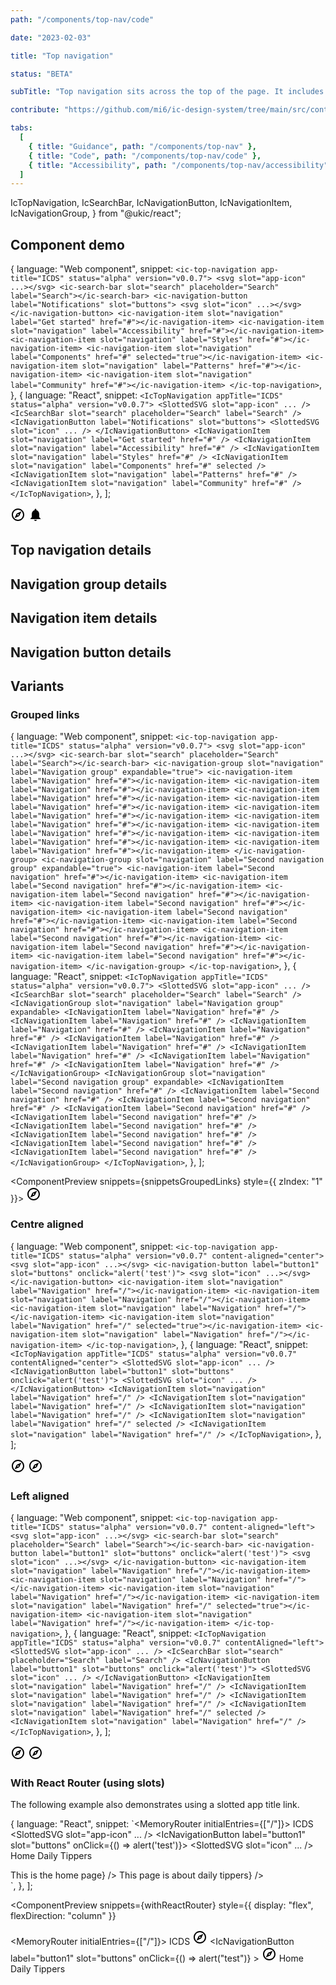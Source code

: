 ```yaml
---
path: "/components/top-nav/code"

date: "2023-02-03"

title: "Top navigation"

status: "BETA"

subTitle: "Top navigation sits across the top of the page. It includes the app name, search bar, main navigation and secondary links."

contribute: "https://github.com/mi6/ic-design-system/tree/main/src/content/structured/components/top-navigation"

tabs:
  [
    { title: "Guidance", path: "/components/top-nav" },
    { title: "Code", path: "/components/top-nav/code" },
    { title: "Accessibility", path: "/components/top-nav/accessibility" },
  ]
---
```


  IcTopNavigation,
  IcSearchBar,
  IcNavigationButton,
  IcNavigationItem,
  IcNavigationGroup,
} from "@ukic/react";


## Component demo

  {
    language: "Web component",
    snippet: `<ic-top-navigation app-title="ICDS" status="alpha" version="v0.0.7">
    <svg slot="app-icon" ...></svg>
  <ic-search-bar slot="search" placeholder="Search" label="Search"></ic-search-bar>
  <ic-navigation-button label="Notifications" slot="buttons">
    <svg slot="icon" ...></svg>
  </ic-navigation-button>
  <ic-navigation-item slot="navigation" label="Get started" href="#"></ic-navigation-item>
  <ic-navigation-item slot="navigation" label="Accessibility" href="#"></ic-navigation-item>
  <ic-navigation-item slot="navigation" label="Styles" href="#"></ic-navigation-item>
  <ic-navigation-item slot="navigation" label="Components" href="#" selected="true"></ic-navigation-item>
  <ic-navigation-item slot="navigation" label="Patterns" href="#"></ic-navigation-item>
  <ic-navigation-item slot="navigation" label="Community" href="#"></ic-navigation-item>
</ic-top-navigation>`,
  },
  {
    language: "React",
    snippet: `<IcTopNavigation appTitle="ICDS" status="alpha" version="v0.0.7">
    <SlottedSVG slot="app-icon" ... />
  <IcSearchBar slot="search" placeholder="Search" label="Search" />
  <IcNavigationButton label="Notifications" slot="buttons">
    <SlottedSVG slot="icon" ... />
  </IcNavigationButton>
  <IcNavigationItem slot="navigation" label="Get started" href="#" />
  <IcNavigationItem slot="navigation" label="Accessibility" href="#" />
  <IcNavigationItem slot="navigation" label="Styles" href="#" />
  <IcNavigationItem slot="navigation" label="Components" href="#" selected />
  <IcNavigationItem slot="navigation" label="Patterns" href="#" />
  <IcNavigationItem slot="navigation" label="Community" href="#" />
</IcTopNavigation>`,
  },
];

<ComponentPreview snippets={snippetsDefault}>
  <IcTopNavigation appTitle="ICDS" status="alpha" version="v0.0.7">
    <svg
      slot="app-icon"
      xmlns="http://www.w3.org/2000/svg"
      height="24px"
      viewBox="0 0 24 24"
      width="24px"
      fill="#000000"
    >
    <path d="M0 0h24v24H0V0z" fill="none" />
    <path d="M12 2C6.48 2 2 6.48 2 12s4.48 10 10 10 10-4.48 10-10S17.52 2 12 2zm0 18c-4.41 0-8-3.59-8-8s3.59-8 8-8 8 3.59 8 8-3.59 8-8 8zm-5.5-2.5l7.51-3.49L17.5 6.5 9.99 9.99 6.5 17.5zm5.5-6.6c.61 0 1.1.49 1.1 1.1s-.49 1.1-1.1 1.1-1.1-.49-1.1-1.1.49-1.1 1.1-1.1z" />
  </svg>
  <IcSearchBar slot="search" placeholder="Search" label="Search" />
  <IcNavigationButton label="Notifications" slot="buttons">
    <svg
      slot="icon"
      xmlns="http://www.w3.org/2000/svg"
      height="24px"
      viewBox="0 0 24 24"
      width="24px"
      fill="#000000"
    >
      <path d="M12 22c1.1 0 2-.9 2-2h-4c0 1.1.89 2 2 2zm6-6v-5c0-3.07-1.64-5.64-4.5-6.32V4c0-.83-.67-1.5-1.5-1.5s-1.5.67-1.5 1.5v.68C7.63 5.36 6 7.92 6 11v5l-2 2v1h16v-1l-2-2z" />
    </svg>
  </IcNavigationButton>
  <IcNavigationItem slot="navigation" label="Get started" href="#" />
  <IcNavigationItem slot="navigation" label="Accessibility" href="#" />
  <IcNavigationItem slot="navigation" label="Styles" href="#" />
  <IcNavigationItem
    slot="navigation"
    label="Components"
    href="#"
    selected="true"
  />
  <IcNavigationItem slot="navigation" label="Patterns" href="#" />
  <IcNavigationItem slot="navigation" label="Community" href="#" />
</IcTopNavigation>
</ComponentPreview>

## Top navigation details

<ComponentDetails component="ic-top-navigation" />

## Navigation group details

<ComponentDetails component="ic-navigation-group" />

## Navigation item details

<ComponentDetails component="ic-navigation-item" />

## Navigation button details

<ComponentDetails component="ic-navigation-button" />

## Variants

### Grouped links

  {
    language: "Web component",
    snippet: `<ic-top-navigation app-title="ICDS" status="alpha" version="v0.0.7">
  <svg slot="app-icon" ...></svg>
  <ic-search-bar slot="search" placeholder="Search" label="Search"></ic-search-bar>
  <ic-navigation-group slot="navigation" label="Navigation group" expandable="true">
      <ic-navigation-item label="Navigation" href="#"></ic-navigation-item>
      <ic-navigation-item label="Navigation" href="#"></ic-navigation-item>
      <ic-navigation-item label="Navigation" href="#"></ic-navigation-item>
      <ic-navigation-item label="Navigation" href="#"></ic-navigation-item>
      <ic-navigation-item label="Navigation" href="#"></ic-navigation-item>
      <ic-navigation-item label="Navigation" href="#"></ic-navigation-item>
      <ic-navigation-item label="Navigation" href="#"></ic-navigation-item>
      <ic-navigation-item label="Navigation" href="#"></ic-navigation-item>
      <ic-navigation-item label="Navigation" href="#"></ic-navigation-item>
    </ic-navigation-group>
    <ic-navigation-group slot="navigation" label="Second navigation group" expandable="true">
      <ic-navigation-item label="Second navigation" href="#"></ic-navigation-item>
      <ic-navigation-item label="Second navigation" href="#"></ic-navigation-item>
      <ic-navigation-item label="Second navigation" href="#"></ic-navigation-item>
      <ic-navigation-item label="Second navigation" href="#"></ic-navigation-item>
      <ic-navigation-item label="Second navigation" href="#"></ic-navigation-item>
      <ic-navigation-item label="Second navigation" href="#"></ic-navigation-item>
      <ic-navigation-item label="Second navigation" href="#"></ic-navigation-item>
      <ic-navigation-item label="Second navigation" href="#"></ic-navigation-item>
      <ic-navigation-item label="Second navigation" href="#"></ic-navigation-item>
    </ic-navigation-group>
</ic-top-navigation>`,
  },
  {
    language: "React",
    snippet: `<IcTopNavigation appTitle="ICDS" status="alpha" version="v0.0.7">
  <SlottedSVG slot="app-icon" ... />
  <IcSearchBar slot="search" placeholder="Search" label="Search" />
  <IcNavigationGroup slot="navigation" label="Navigation group" expandable>
    <IcNavigationItem label="Navigation" href="#" />
    <IcNavigationItem label="Navigation" href="#" />
    <IcNavigationItem label="Navigation" href="#" />
    <IcNavigationItem label="Navigation" href="#" />
    <IcNavigationItem label="Navigation" href="#" />
    <IcNavigationItem label="Navigation" href="#" />
    <IcNavigationItem label="Navigation" href="#" />
    <IcNavigationItem label="Navigation" href="#" />
    <IcNavigationItem label="Navigation" href="#" />
  </IcNavigationGroup>
  <IcNavigationGroup slot="navigation" label="Second navigation group" expandable>
    <IcNavigationItem label="Second navigation" href="#" />
    <IcNavigationItem label="Second navigation" href="#" />
    <IcNavigationItem label="Second navigation" href="#" />
    <IcNavigationItem label="Second navigation" href="#" />
    <IcNavigationItem label="Second navigation" href="#" />
    <IcNavigationItem label="Second navigation" href="#" />
    <IcNavigationItem label="Second navigation" href="#" />
    <IcNavigationItem label="Second navigation" href="#" />
    <IcNavigationItem label="Second navigation" href="#" />
  </IcNavigationGroup>
</IcTopNavigation>`,
  },
];

<ComponentPreview snippets={snippetsGroupedLinks} style={{ zIndex: "1" }}>
  <IcTopNavigation appTitle="ICDS" status="alpha" version="v0.0.7">
    <svg
      slot="app-icon"
      xmlns="http://www.w3.org/2000/svg"
      height="24px"
      viewBox="0 0 24 24"
      width="24px"
      fill="#000000"
    >
      <path d="M0 0h24v24H0V0z" fill="none" />
      <path d="M12 2C6.48 2 2 6.48 2 12s4.48 10 10 10 10-4.48 10-10S17.52 2 12 2zm0 18c-4.41 0-8-3.59-8-8s3.59-8 8-8 8 3.59 8 8-3.59 8-8 8zm-5.5-2.5l7.51-3.49L17.5 6.5 9.99 9.99 6.5 17.5zm5.5-6.6c.61 0 1.1.49 1.1 1.1s-.49 1.1-1.1 1.1-1.1-.49-1.1-1.1.49-1.1 1.1-1.1z" />
    </svg>
    <IcSearchBar slot="search" placeholder="Search" label="Search" />
    <IcNavigationGroup
      slot="navigation"
      label="Navigation group"
      expandable="true"
    >
      <IcNavigationItem label="Navigation" href="#" />
      <IcNavigationItem label="Navigation" href="#" />
      <IcNavigationItem label="Navigation" href="#" />
      <IcNavigationItem label="Navigation" href="#" />
      <IcNavigationItem label="Navigation" href="#" />
      <IcNavigationItem label="Navigation" href="#" />
      <IcNavigationItem label="Navigation" href="#" />
      <IcNavigationItem label="Navigation" href="#" />
      <IcNavigationItem label="Navigation" href="#" />
    </IcNavigationGroup>
    <IcNavigationGroup
      slot="navigation"
      label="Second navigation group"
      expandable="true"
    >
      <IcNavigationItem label="Second navigation" href="#" />
      <IcNavigationItem label="Second navigation" href="#" />
      <IcNavigationItem label="Second navigation" href="#" />
      <IcNavigationItem label="Second navigation" href="#" />
      <IcNavigationItem label="Second navigation" href="#" />
      <IcNavigationItem label="Second navigation" href="#" />
      <IcNavigationItem label="Second navigation" href="#" />
      <IcNavigationItem label="Second navigation" href="#" />
      <IcNavigationItem label="Second navigation" href="#" />
    </IcNavigationGroup>
  </IcTopNavigation>
</ComponentPreview>

### Centre aligned

  {
    language: "Web component",
    snippet: `<ic-top-navigation app-title="ICDS" status="alpha" version="v0.0.7" content-aligned="center">
  <svg slot="app-icon" ...></svg>
  <ic-navigation-button label="button1" slot="buttons" onclick="alert('test')">
    <svg slot="icon" ...></svg>
  </ic-navigation-button>
  <ic-navigation-item slot="navigation" label="Navigation" href="/"></ic-navigation-item>
  <ic-navigation-item slot="navigation" label="Navigation" href="/"></ic-navigation-item>
  <ic-navigation-item slot="navigation" label="Navigation" href="/"></ic-navigation-item>
  <ic-navigation-item slot="navigation" label="Navigation" href="/" selected="true"></ic-navigation-item>
  <ic-navigation-item slot="navigation" label="Navigation" href="/"></ic-navigation-item>
</ic-top-navigation>`,
  },
  {
    language: "React",
    snippet: `<IcTopNavigation appTitle="ICDS" status="alpha" version="v0.0.7" contentAligned="center">
  <SlottedSVG slot="app-icon" ... />
  <IcNavigationButton label="button1" slot="buttons" onclick="alert('test')">
  <SlottedSVG slot="icon" ... />
  </IcNavigationButton>
  <IcNavigationItem slot="navigation" label="Navigation" href="/" />
  <IcNavigationItem slot="navigation" label="Navigation" href="/" />
  <IcNavigationItem slot="navigation" label="Navigation" href="/" />
  <IcNavigationItem slot="navigation" label="Navigation" href="/" selected />
  <IcNavigationItem slot="navigation" label="Navigation" href="/" />
</IcTopNavigation>`,
  },
];

<ComponentPreview snippets={snippetsCentreAligned}>
  <IcTopNavigation
    appTitle="ICDS"
    status="alpha"
    version="v0.0.7"
    contentAligned="center"
  >
    <svg
      slot="app-icon"
      xmlns="http://www.w3.org/2000/svg"
      height="24px"
      viewBox="0 0 24 24"
      width="24px"
      fill="#000000"
    >
      <path d="M0 0h24v24H0V0z" fill="none" />
      <path d="M12 2C6.48 2 2 6.48 2 12s4.48 10 10 10 10-4.48 10-10S17.52 2 12 2zm0 18c-4.41 0-8-3.59-8-8s3.59-8 8-8 8 3.59 8 8-3.59 8-8 8zm-5.5-2.5l7.51-3.49L17.5 6.5 9.99 9.99 6.5 17.5zm5.5-6.6c.61 0 1.1.49 1.1 1.1s-.49 1.1-1.1 1.1-1.1-.49-1.1-1.1.49-1.1 1.1-1.1z" />
    </svg>
    <IcNavigationButton label="button1" slot="buttons" onclick="alert('test')">
      <svg
        slot="icon"
        xmlns="http://www.w3.org/2000/svg"
        height="24px"
        viewBox="0 0 24 24"
        width="24px"
        fill="#000000"
      >
        <path d="M0 0h24v24H0V0z" fill="none" />
        <path d="M12 2C6.48 2 2 6.48 2 12s4.48 10 10 10 10-4.48 10-10S17.52 2 12 2zm0 18c-4.41 0-8-3.59-8-8s3.59-8 8-8 8 3.59 8 8-3.59 8-8 8zm-5.5-2.5l7.51-3.49L17.5 6.5 9.99 9.99 6.5 17.5zm5.5-6.6c.61 0 1.1.49 1.1 1.1s-.49 1.1-1.1 1.1-1.1-.49-1.1-1.1.49-1.1 1.1-1.1z" />
      </svg>
    </IcNavigationButton>
    <IcNavigationItem slot="navigation" label="Navigation" href="/" />
    <IcNavigationItem slot="navigation" label="Navigation" href="/" />
    <IcNavigationItem slot="navigation" label="Navigation" href="/" />
    <IcNavigationItem
      slot="navigation"
      label="Navigation"
      href="/"
      selected="true"
    />
    <IcNavigationItem slot="navigation" label="Navigation" href="/" />
  </IcTopNavigation>
</ComponentPreview>

### Left aligned

  {
    language: "Web component",
    snippet: `<ic-top-navigation app-title="ICDS" status="alpha" version="v0.0.7" content-aligned="left">
  <svg slot="app-icon" ...></svg>
  <ic-search-bar slot="search" placeholder="Search" label="Search"></ic-search-bar>
  <ic-navigation-button label="button1" slot="buttons" onclick="alert('test')">
  <svg slot="icon" ...></svg>
  </ic-navigation-button>
  <ic-navigation-item slot="navigation" label="Navigation" href="/"></ic-navigation-item>
  <ic-navigation-item slot="navigation" label="Navigation" href="/"></ic-navigation-item>
  <ic-navigation-item slot="navigation" label="Navigation" href="/"></ic-navigation-item>
  <ic-navigation-item slot="navigation" label="Navigation" href="/" selected="true"></ic-navigation-item>
  <ic-navigation-item slot="navigation" label="Navigation" href="/"></ic-navigation-item>
</ic-top-navigation>`,
  },
  {
    language: "React",
    snippet: `<IcTopNavigation appTitle="ICDS" status="alpha" version="v0.0.7" contentAligned="left">
  <SlottedSVG slot="app-icon" ... />
  <IcSearchBar slot="search" placeholder="Search" label="Search" />
  <IcNavigationButton label="button1" slot="buttons" onclick="alert('test')">
  <SlottedSVG slot="icon" ... />
  </IcNavigationButton>
  <IcNavigationItem slot="navigation" label="Navigation" href="/" />
  <IcNavigationItem slot="navigation" label="Navigation" href="/" />
  <IcNavigationItem slot="navigation" label="Navigation" href="/" />
  <IcNavigationItem slot="navigation" label="Navigation" href="/" selected />
  <IcNavigationItem slot="navigation" label="Navigation" href="/" />
</IcTopNavigation>`,
  },
];

<ComponentPreview snippets={snippetsLeftAligned}>
  <IcTopNavigation
    appTitle="ICDS"
    status="alpha"
    version="v0.0.7"
    contentAligned="left"
  >
    <svg
      slot="app-icon"
      xmlns="http://www.w3.org/2000/svg"
      height="24px"
      viewBox="0 0 24 24"
      width="24px"
      fill="#000000"
    >
      <path d="M0 0h24v24H0V0z" fill="none" />
      <path d="M12 2C6.48 2 2 6.48 2 12s4.48 10 10 10 10-4.48 10-10S17.52 2 12 2zm0 18c-4.41 0-8-3.59-8-8s3.59-8 8-8 8 3.59 8 8-3.59 8-8 8zm-5.5-2.5l7.51-3.49L17.5 6.5 9.99 9.99 6.5 17.5zm5.5-6.6c.61 0 1.1.49 1.1 1.1s-.49 1.1-1.1 1.1-1.1-.49-1.1-1.1.49-1.1 1.1-1.1z" />
    </svg>
    <IcSearchBar slot="search" placeholder="Search" label="Search" />
    <IcNavigationButton label="button1" slot="buttons" onclick="alert('test')">
      <svg
        slot="icon"
        xmlns="http://www.w3.org/2000/svg"
        height="24px"
        viewBox="0 0 24 24"
        width="24px"
        fill="#000000"
      >
        <path d="M0 0h24v24H0V0z" fill="none" />
        <path d="M12 2C6.48 2 2 6.48 2 12s4.48 10 10 10 10-4.48 10-10S17.52 2 12 2zm0 18c-4.41 0-8-3.59-8-8s3.59-8 8-8 8 3.59 8 8-3.59 8-8 8zm-5.5-2.5l7.51-3.49L17.5 6.5 9.99 9.99 6.5 17.5zm5.5-6.6c.61 0 1.1.49 1.1 1.1s-.49 1.1-1.1 1.1-1.1-.49-1.1-1.1.49-1.1 1.1-1.1z" />
      </svg>
    </IcNavigationButton>
    <IcNavigationItem slot="navigation" label="Navigation" href="/" />
    <IcNavigationItem slot="navigation" label="Navigation" href="/" />
    <IcNavigationItem slot="navigation" label="Navigation" href="/" />
    <IcNavigationItem
      slot="navigation"
      label="Navigation"
      href="/"
      selected="true"
    />
    <IcNavigationItem slot="navigation" label="Navigation" href="/" />
  </IcTopNavigation>
</ComponentPreview>

### With React Router (using slots)

The following example also demonstrates using a slotted app title link.

  {
    language: "React",
    snippet: `<MemoryRouter initialEntries={["/"]}>
  <IcTopNavigation status="alpha" version="v0.0.7">
    <NavLink to="/" slot="app-title">ICDS</NavLink>
    <SlottedSVG slot="app-icon" ... />
    <IcSearchBar slot="search" placeholder="Search" label="Search" />
    <IcNavigationButton label="button1" slot="buttons" onClick={() => alert('test')}>
    <SlottedSVG slot="icon" ... />
    </IcNavigationButton>
    <IcNavigationItem slot="navigation">
      <NavLink to="/" slot="navigation-item">Home</NavLink>
    </IcNavigationItem>
    <IcNavigationItem slot="navigation">
      <NavLink to="/daily-tippers" slot="navigation-item">Daily Tippers</NavLink>
    </IcNavigationItem>
  </IcTopNavigation>
  <main>
    <IcSectionContainer style={{padding: "16px"}}>
      <Routes>
        <Route path="/" element={() => <IcTypography>This is the home page</IcTypography>} />
        <Route path="/daily-tippers" element={() => <IcTypography>This page is about daily tippers</IcTypography>} />
      </Routes>
    </IcSectionContainer>
  </main>
</MemoryRouter>
    `,
  },
];

<ComponentPreview
  snippets={withReactRouter}
  style={{ display: "flex", flexDirection: "column" }}
>
  <MemoryRouter initialEntries={["/"]}>
    <IcTopNavigation status="alpha" version="v0.0.7">
      <NavLink to="/" slot="app-title">
        ICDS
      </NavLink>
      <svg
        slot="app-icon"
        xmlns="http://www.w3.org/2000/svg"
        height="24px"
        viewBox="0 0 24 24"
        width="24px"
        fill="#000000"
      >
        <path d="M0 0h24v24H0V0z" fill="none" />
        <path d="M12 2C6.48 2 2 6.48 2 12s4.48 10 10 10 10-4.48 10-10S17.52 2 12 2zm0 18c-4.41 0-8-3.59-8-8s3.59-8 8-8 8 3.59 8 8-3.59 8-8 8zm-5.5-2.5l7.51-3.49L17.5 6.5 9.99 9.99 6.5 17.5zm5.5-6.6c.61 0 1.1.49 1.1 1.1s-.49 1.1-1.1 1.1-1.1-.49-1.1-1.1.49-1.1 1.1-1.1z" />
      </svg>
      <IcSearchBar slot="search" placeholder="Search" label="Search" />
      <IcNavigationButton
        label="button1"
        slot="buttons"
        onClick={() => alert("test")}
      >
        <svg
          slot="icon"
          xmlns="http://www.w3.org/2000/svg"
          height="24px"
          viewBox="0 0 24 24"
          width="24px"
          fill="#000000"
        >
          <path d="M0 0h24v24H0V0z" fill="none" />
          <path d="M12 2C6.48 2 2 6.48 2 12s4.48 10 10 10 10-4.48 10-10S17.52 2 12 2zm0 18c-4.41 0-8-3.59-8-8s3.59-8 8-8 8 3.59 8 8-3.59 8-8 8zm-5.5-2.5l7.51-3.49L17.5 6.5 9.99 9.99 6.5 17.5zm5.5-6.6c.61 0 1.1.49 1.1 1.1s-.49 1.1-1.1 1.1-1.1-.49-1.1-1.1.49-1.1 1.1-1.1z" />
        </svg>
      </IcNavigationButton>
      <IcNavigationItem slot="navigation">
        <NavLink to="/" slot="navigation-item">
          Home
        </NavLink>
      </IcNavigationItem>
      <IcNavigationItem slot="navigation">
        <NavLink to="/daily-tippers" slot="navigation-item">
          Daily Tippers
        </NavLink>
      </IcNavigationItem>
    </IcTopNavigation>
  </MemoryRouter>
</ComponentPreview>
